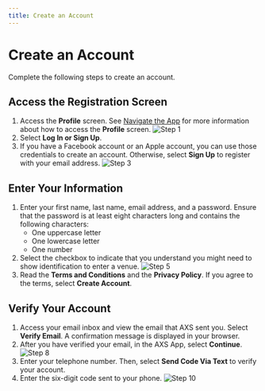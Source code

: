 ```yaml
---
title: Create an Account
---
```



# Create an Account

Complete the following steps to create an account.

<Steps>

## Access the Registration Screen

1. Access the **Profile** screen. See [Navigate the App](/images/AXS/navigate_app) for more information about how to access the **Profile** screen.
   ![Step 1](/images/AXS/create_an_account/create_an_account_step_1.jpg)
1. Select **Log In or Sign Up**.
1. If you have a Facebook account or an Apple account, you can use those credentials to create an account. Otherwise, select **Sign Up** to register with your email address.
   ![Step 3](/images/AXS/create_an_account/create_an_account_step_3.jpg)

## Enter Your Information

1. Enter your first name, last name, email address, and a password. Ensure that the password is at least eight characters long and contains the following characters:
   - One uppercase letter
   - One lowercase letter
   - One number
1. Select the checkbox to indicate that you understand you might need to show identification to enter a venue.
   ![Step 5](/images/AXS/create_an_account/create_an_account_step_5.jpg)
1. Read the **Terms and Conditions** and the **Privacy Policy**. If you agree to the terms, select **Create Account**.

## Verify Your Account

1. Access your email inbox and view the email that AXS sent you. Select **Verify Email**. A confirmation message is displayed in your browser.
1. After you have verified your email, in the AXS App, select **Continue**.
   ![Step 8](/images/AXS/create_an_account/create_an_account_step_8.jpg)
1. Enter your telephone number. Then, select **Send Code Via Text** to verify your account.
1. Enter the six-digit code sent to your phone.
   ![Step 10](/images/AXS/create_an_account/create_an_account_step_10.jpg)

</Steps>